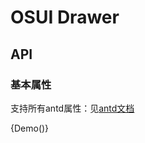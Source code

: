 
<Meta title="OSUI-Drawer" component={Demo} />

# OSUI Drawer

## API

### 基本属性

支持所有antd属性：见[antd文档](https://ant.design/components/drawer-cn/)

<Preview>
  <Story name="Demo">
        {Demo()}
  </Story>
</Preview>
